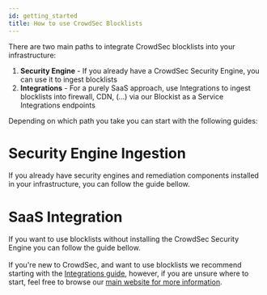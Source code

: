 ```yaml
---
id: getting_started
title: How to use CrowdSec Blocklists
---
```



There are two main paths to integrate CrowdSec blocklists into your infrastructure:

1. **Security Engine** - If you already have a CrowdSec Security Engine, you can use it to ingest blocklists
2. **Integrations** - For a purely SaaS approach, use Integrations to ingest blocklists into firewall, CDN, (...) via our Blockist as a Service Integrations endpoints

Depending on which path you take you can start with the following guides:

# Security Engine Ingestion
If you already have security engines and remediation components installed in your infrastructure, you can follow the guide bellow.   
<!-- We'll make those sections a bit more unifor later, maybe even in this current page rather than remote ones made only for this purpose -->
<ConsolePromo
    title="CrowdSec Security Engine"
    description="The CrowdSec Security Engine is a powerful, open-source software for detecting and blocking malicious IPs, safeguarding both infrastructure and application security."
    image="Hero Security Engine.png"
    link="/u/blocklists/security_engine"
/>

# SaaS Integration
If you want to use blocklists without installing the CrowdSec Security Engine you can follow the guide bellow.    
<ConsolePromo
    title="Integrations"
    description="A seemless way to integrate CrowdSec blocklists into your existing firewall, CDN, or other security solutions."
    image="Hero Blocklists.png"
    link="/u/blocklists/integrations/intro"
/>
<br/>
If you're new to CrowdSec, and want to use blocklists we recommend starting with the [Integrations guide](integrations/intro.mdx), however, if you are unsure where to start, feel free to browse our [main website for more information](https://www.crowdsec.net/).
